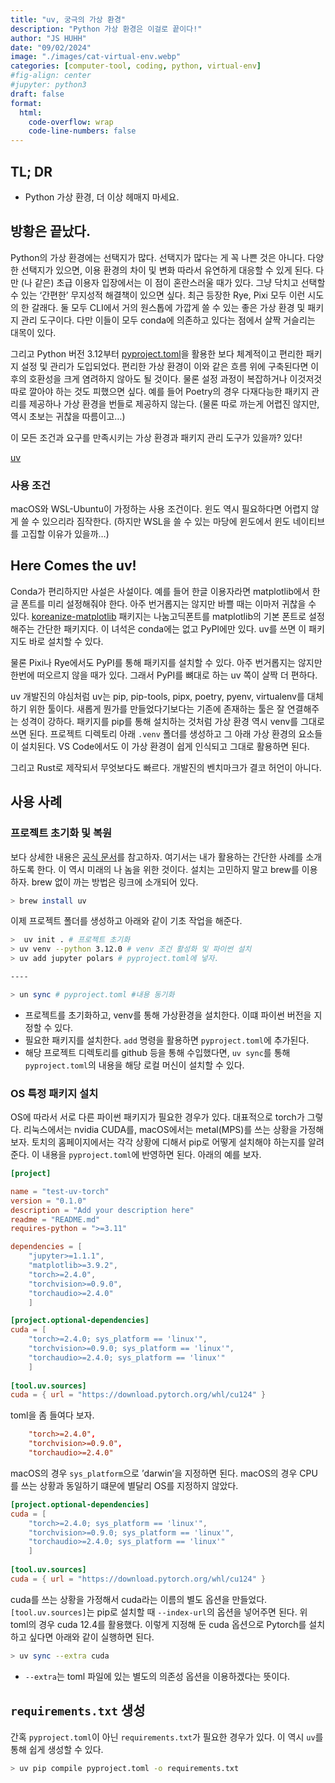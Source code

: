 ```yaml
---
title: "uv, 궁극의 가상 환경" 
description: "Python 가상 환경은 이걸로 끝이다!"   
author: "JS HUHH"
date: "09/02/2024"
image: "./images/cat-virtual-env.webp"
categories: [computer-tool, coding, python, virtual-env]
#fig-align: center
#jupyter: python3
draft: false
format:
  html:
    code-overflow: wrap
    code-line-numbers: false
---
```


## TL; DR

- Python 가상 환경, 더 이상 헤매지 마세요. 

## 방황은 끝났다. 

Python의 가상 환경에는 선택지가 많다. 선택지가 많다는 게 꼭 나쁜 것은 아니다. 다양한 선택지가 있으면, 이용 환경의 차이 및 변화 따라서 유연하게 대응할 수 있게 된다. 다만 (나 같은) 초급 이용자 입장에서는 이 점이 혼란스러울 때가 있다. 그냥 닥치고 선택할 수 있는 '간편한' 무지성적 해결책이 있으면 싶다. 최근 등장한 Rye, Pixi 모두 이런 시도의 한 갈래다. 둘 모두 CLI에서 거의 원스톱에 가깝게 쓸 수 있는 좋은 가상 환경 및 패키지 관리 도구이다. 다만 이들이 모두 conda에 의존하고 있다는 점에서 살짝 거슬리는 대목이 있다. 

그리고 Python 버전 3.12부터 [pyproject.toml](https://packaging.python.org/en/latest/guides/writing-pyproject-toml/)을 활용한 보다 체계적이고 편리한 패키지 설정 및 관리가 도입되었다. 편리한 가상 환경이 이와 같은 흐름 위에 구축된다면 이후의 호환성을 크게 염려하지 않아도 될 것이다. 물론 설정 과정이 복잡하거나 이것저것 따로 깔아야 하는 것도 피했으면 싶다. 예를 들어 Poetry의 경우 다재다능한 패키지 관리를 제공하나 가상 환경을 번들로 제공하지 않는다. (물론 따로 까는게 어렵진 않지만, 역시 초보는 귀찮을 따름이고...)

이 모든 조건과 요구를 만족시키는 가상 환경과 패키지 관리 도구가 있을까? 있다! 

[uv](https://github.com/astral-sh/uv)

### 사용 조건 

macOS와 WSL-Ubuntu이 가정하는 사용 조건이다. 윈도 역시 필요하다면 어렵지 않게 쓸 수 있으리라 짐작한다. (하지만 WSL을 쓸 수 있는 마당에 윈도에서 윈도 네이티브를 고집할 이유가 있을까...)

## Here Comes the uv!

Conda가 편리하지만 사설은 사설이다. 예를 들어 한글 이용자라면 matplotlib에서 한글 폰트를 미리 설정해줘야 한다. 아주 번거롭지는 않지만 바쁠 때는 이마저 귀찮을 수 있다. [koreanize-matplotlib](https://pypi.org/project/koreanize-matplotlib/) 패키지는 나눔고딕폰트를 matplotlib의 기본 폰트로 설정해주는 간단한 패키지다. 이 녀석은 conda에는 없고 PyPI에만 있다. uv를 쓰면 이 패키지도 바로 설치할 수 있다.

:::{.column-margin}
물론 Pixi나 Rye에서도 PyPI를 통해 패키지를 설치할 수 있다. 아주 번거롭지는 않지만 한번에 떠오르지 않을 때가 있다. 그래서 PyPI를 뼈대로 하는 uv 쪽이 살짝 더 편하다. 
:::

uv 개발진의 야심처럼 uv는 pip, pip-tools, pipx, poetry, pyenv, virtualenv를 대체하기 위한 툴이다. 새롭게 뭔가를 만들었다기보다는 기존에 존재하는 툴은 잘 연결해주는 성격이 강하다. 패키지를 pip를 통해 설치하는 것처럼 가상 환경 역시 venv를 그대로 쓰면 된다. 프로젝트 디렉토리 아래 `.venv` 폴더를 생성하고 그 아래 가상 환경의 요소들이 설치된다. VS Code에서도 이 가상 환경이 쉽게 인식되고 그대로 활용하면 된다. 

그리고 Rust로 제작되서 무엇보다도 빠르다. 개발진의 벤치마크가 결코 허언이 아니다. 

## 사용 사례 

### 프로젝트 초기화 및 복원 

보다 상세한 내용은 [공식 문서](https://docs.astral.sh/uv/)를 참고하자. 여기서는 내가 활용하는 간단한 사례를 소개하도록 한다. 이 역시 미래의 나 놈을 위한 것이다. 설치는 고민하지 말고 brew를 이용하자. brew 없이 까는 방법은 링크에 소개되어 있다. 

```bash
> brew install uv 
```

이제 프로젝트 폴더를 생성하고 아래와 같이 기초 작업을 해준다. 

```bash 
>  uv init . # 프로젝트 초기화
> uv venv --python 3.12.0 # venv 조건 활성화 및 파이썬 설치  
> uv add jupyter polars # pyproject.toml에 넣자. 

----

> un sync # pyproject.toml #내용 동기화 
```

- 프로젝트를 초기화하고, venv를 통해 가상환경을 설치한다. 이떄 파이썬 버전을 지정할 수 있다. 
- 필요한 패키지를 설치한다. `add` 명령을 활용하면 `pyproject.toml`에 추가된다.
- 해당 프로젝트 디렉토리를 github 등을 통해 수입했다면, `uv sync`를 통해 `pyproject.toml`의 내용을 해당 로컬 머신이 설치할 수 있다. 


### OS 특정 패키지 설치 

OS에 따라서 서로 다른 파이썬 패키지가 필요한 경우가 있다. 대표적으로 torch가 그렇다. 리눅스에서는 nvidia CUDA를, macOS에서는 metal(MPS)를 쓰는 상황을 가정해보자. 토치의 홈페이지에서는 각각 상황에 디해서 pip로 어떻게 설치해야 하는지를 알려준다. 이 내용을 `pyproject.toml`에 반영하면 된다. 아래의 예를 보자. 

```.toml
[project]

name = "test-uv-torch"
version = "0.1.0"
description = "Add your description here"
readme = "README.md"
requires-python = ">=3.11"

dependencies = [
    "jupyter>=1.1.1",
    "matplotlib>=3.9.2",
    "torch>=2.4.0",
    "torchvision>=0.9.0",
    "torchaudio>=2.4.0"
    ]

[project.optional-dependencies]
cuda = [
    "torch>=2.4.0; sys_platform == 'linux'",
    "torchvision>=0.9.0; sys_platform == 'linux'",
    "torchaudio>=2.4.0; sys_platform == 'linux'"
    ]
  
[tool.uv.sources]
cuda = { url = "https://download.pytorch.org/whl/cu124" }
```

toml을 좀 들여다 보자. 

```.toml
    "torch>=2.4.0",
    "torchvision>=0.9.0",
    "torchaudio>=2.4.0"
```

macOS의 경우 `sys_platform`으로 'darwin'을 지정하면 된다. macOS의 경우 CPU를 쓰는 상황과 동일하기 떄문에 별달리 OS를 지정하지 않았다. 

```.toml
[project.optional-dependencies]
cuda = [
    "torch>=2.4.0; sys_platform == 'linux'",
    "torchvision>=0.9.0; sys_platform == 'linux'",
    "torchaudio>=2.4.0; sys_platform == 'linux'"
    ]
  
[tool.uv.sources]
cuda = { url = "https://download.pytorch.org/whl/cu124" }
```

cuda를 쓰는 상황을 가정해서 cuda라는 이름의 별도 옵션을 만들었다. `[tool.uv.sources]`는 pip로 설치할 때 `--index-url`의 옵션을 넣어주면 된다. 위 toml의 경우 cuda 12.4를 활용했다. 이렇게 지정해 둔 cuda 옵션으로 Pytorch를 설치하고 싶다면 아래와 같이 실행하면 된다. 

```bash
> uv sync --extra cuda
```

- `--extra`는 toml 파일에 있는 별도의 의존성 옵션을 이용하겠다는 뜻이다. 

## `requirements.txt` 생성 

간혹 `pyproject.toml`이 아닌 `requirements.txt`가 필요한 경우가 있다. 이 역시 `uv`를 통해 쉽게 생성할 수 있다.

```bash
> uv pip compile pyproject.toml -o requirements.txt
```
